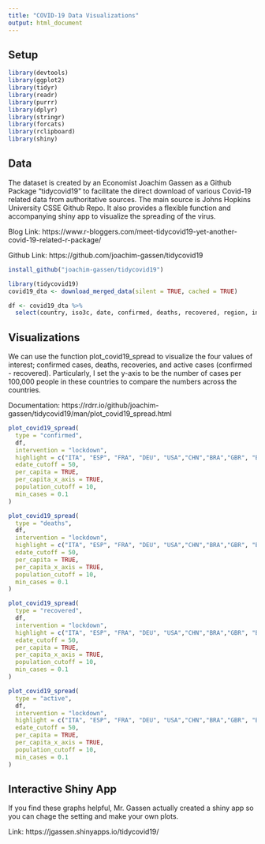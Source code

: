 ```yaml
---
title: "COVID-19 Data Visualizations"
output: html_document
---
```


## Setup

```r
library(devtools)
library(ggplot2)
library(tidyr)
library(readr)
library(purrr)
library(dplyr)
library(stringr)
library(forcats)
library(rclipboard)
library(shiny)
```

## Data

The dataset is created by an Economist Joachim Gassen as a Github Package "tidycovid19" to facilitate the direct download of various Covid-19 related data from authoritative sources. The main source is Johns Hopkins University CSSE Github Repo. It also provides a flexible function and accompanying shiny app to visualize the spreading of the virus. 

Blog Link: https://www.r-bloggers.com/meet-tidycovid19-yet-another-covid-19-related-r-package/ 

Github Link: https://github.com/joachim-gassen/tidycovid19

```r
install_github("joachim-gassen/tidycovid19")

library(tidycovid19)
covid19_dta <- download_merged_data(silent = TRUE, cached = TRUE)
```

```r
df <- covid19_dta %>%
  select(country, iso3c, date, confirmed, deaths, recovered, region, income, population, land_area_skm, pop_density, pop_largest_city, life_expectancy, gdp_capita, lockdown, timestamp)
```


## Visualizations

We can use the  function plot_covid19_spread to visualize the four values of interest; confirmed cases, deaths, recoveries, and active cases (confirmed - recovered). Particularly, I set the y-axis to be the number of cases per 100,000 people in these countries to compare the numbers across the countries.

Documentation: https://rdrr.io/github/joachim-gassen/tidycovid19/man/plot_covid19_spread.html

```r
plot_covid19_spread(
  type = "confirmed",
  df, 
  intervention = "lockdown",
  highlight = c("ITA", "ESP", "FRA", "DEU", "USA","CHN","BRA","GBR", "BEL"),
  edate_cutoff = 50,
  per_capita = TRUE, 
  per_capita_x_axis = TRUE,
  population_cutoff = 10,
  min_cases = 0.1
)

plot_covid19_spread(
  type = "deaths",
  df, 
  intervention = "lockdown",
  highlight = c("ITA", "ESP", "FRA", "DEU", "USA","CHN","BRA","GBR", "BEL"),
  edate_cutoff = 50,
  per_capita = TRUE, 
  per_capita_x_axis = TRUE,
  population_cutoff = 10,
  min_cases = 0.1
)

plot_covid19_spread(
  type = "recovered",
  df, 
  intervention = "lockdown",
  highlight = c("ITA", "ESP", "FRA", "DEU", "USA","CHN","BRA","GBR", "BEL"),
  edate_cutoff = 50,
  per_capita = TRUE, 
  per_capita_x_axis = TRUE,
  population_cutoff = 10,
  min_cases = 0.1
)

plot_covid19_spread(
  type = "active",
  df, 
  intervention = "lockdown",
  highlight = c("ITA", "ESP", "FRA", "DEU", "USA","CHN","BRA","GBR", "BEL"),
  edate_cutoff = 50,
  per_capita = TRUE, 
  per_capita_x_axis = TRUE,
  population_cutoff = 10,
  min_cases = 0.1
)
```


## Interactive Shiny App

If you find these graphs helpful, Mr. Gassen actually created a shiny app so you can chage the setting and make your own plots. 

Link: https://jgassen.shinyapps.io/tidycovid19/


